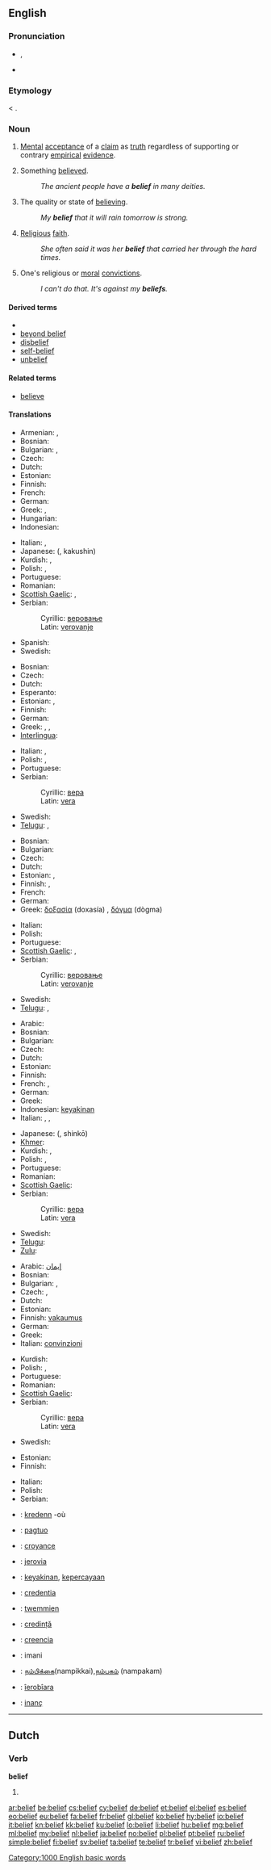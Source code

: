 ==English==

===Pronunciation===
* {{IPA|/bɪˈliːf/}}, {{SAMPA|/bI"li:f/}}
* {{audio|en-us-belief.ogg|Audio (US)}}

===Etymology===
{{etyl|enm}} < {{etyl|ang}} {{term|leafa|lēafa|lang=ang}}.

===Noun===
{{en-noun}}

# [[mental|Mental]] [[acceptance]] of a [[claim]] as [[truth]] regardless of supporting or contrary [[empirical]] [[evidence]].
# {{countable}} Something [[believe]]d.
#: ''The ancient people have a '''belief''' in many deities.''
# {{uncountable}} The quality or state of [[believe|believing]].
#: ''My '''belief''' that it will rain tomorrow is strong.''
# {{uncountable}} [[religious|Religious]] [[faith]].
#: ''She often said it was her '''belief''' that carried her through the hard times.''
# {{in the plural}} One's religious or [[moral]] [[convictions]].
#: ''I can't do that. It's against my '''beliefs'''.''

====Derived terms====
* {{l|en|beliefful}}
* [[beyond belief]]
* [[disbelief]]
* [[self-belief]]
* [[unbelief]]

====Related terms====
* [[believe]]

====Translations====
{{trans-top|mental acceptance of a claim as truth}}
* Armenian: {{t-|hy|հավատ|tr=havat}}, {{t|hy|վստահություն|tr=vstahut'yun}}
* Bosnian: {{t-|bs|vjerovanje|n}}
* Bulgarian: {{t+|bg|вяра}}, {{t|bg|доверие}}
* Czech: {{t+|cs|víra|f}}
* Dutch: {{t+|nl|geloof|n}}
* Estonian: {{t|et|usk}}
* Finnish: {{t+|fi|usko}}
* French: {{t+|fr|croyance|f}}
* German: {{t+|de|Glauben|m}}
* Greek: {{t+|el|πίστη|f|tr=písti}}, {{t+|el|πιστεύω|n|tr=pistévo}}
* Hungarian: {{t+|hu|hit}}
* Indonesian: {{t+|id|kepercayaan|xs=Indonesian}}
{{trans-mid}}
* Italian: {{t+|it|credito|m}}, {{t+|it|credenza|f}}
* Japanese: {{Jpan|[[確信]]}} ({{Jpan|[[かくしん]]}}, kakushin)
* Kurdish: {{ku-Arab|[[باوه‌ر]]}}, {{ku-Arab|[[بروا]]}}
* Polish: {{t+|pl|przekonanie|n}}, {{t+|pl|wiara|f}}
* Portuguese: {{t+|pt|crença|f}}
* Romanian: {{t-|ro|credință}}
* [[Scottish Gaelic]]: {{t|gd|beachd|m}}, {{t|gd|barail|f}}
* Serbian:
*: Cyrillic: [[веровање]] {{n}}
*: Latin: [[verovanje]] {{n}}
* Spanish: {{t|es|creencias}}
* Swedish: {{t+|sv|tro|c}}
{{trans-bottom}}

{{trans-top|something believed}}
* Bosnian: {{t-|bs|vjera|f}}
* Czech: {{t+|cs|víra|f}}
* Dutch: {{t+|nl|geloof|f}}
* Esperanto: {{t-|eo|kredo|xs=Esperanto}}
* Estonian: {{t|et|usk}}, {{t|et|uskumus}}
* Finnish: {{t+|fi|usko}}
* German: {{t+|de|Glaube|m}}
* Greek: {{t+|el|δοξασία|f|tr=doxasía}}, {{t+|el|δόγμα|n|tr=dògma}}, {{t+|el|πίστη|f|tr=písti}}
* [[Interlingua]]: {{t|ia|credentia}}
{{trans-mid}}
* Italian: {{t+|it|credenza}}, {{t+|it|opinione}}
* Polish: {{t+|pl|wiara|f}}, {{t+|pl|przekonanie|n}}
* Portuguese: {{t+|pt|crença|f}}
* Serbian:
*: Cyrillic: [[вера]] {{f}}
*: Latin: [[vera]] {{f}}
* Swedish: {{t+|sv|tro|c}}
* [[Telugu]]: {{t|te|నమ్మకము|tr=nammakamu}}, {{t|te|విశ్వాసము|tr=viswaasamu}}
{{trans-bottom}}

{{trans-top|the quality or state of believing}}
* Bosnian: {{t-|bs|vjerovanje|n}}
* Bulgarian: {{t+|bg|вяра}}
* Czech: {{t+|cs|víra|f}}
* Dutch: {{t+|nl|geloof|f}}
* Estonian: {{t|et|usk}}, {{t-|et|lootus}}
* Finnish: {{t+|fi|usko}}, {{t-|fi|luottamus}}
* French: {{t+|fr|conviction|f}}
* German: {{t+|de|Glaube|m}}
* Greek: [[δοξασία]] (doxasía) {{f}}, [[δόγμα]] (dògma) {{n}}
{{trans-mid}}
* Italian: {{t-|it|convinzione|f}}
* Polish: {{t|pl|wiara|f}}
* Portuguese: {{t+|pt|crença|f}}
* [[Scottish Gaelic]]: {{t|gd|beachd|m}}, {{t|gd|barail|f}}
* Serbian:
*: Cyrillic: [[веровање]] {{n}}
*: Latin: [[verovanje]] {{n}}
* Swedish: {{t+|sv|tro|c}}
* [[Telugu]]: {{t|te|నమ్మకము|tr=nammakamu}}, {{t|te|విశ్వాసము|tr=viswaasamu}}
{{trans-bottom}}

{{trans-top|religious faith}}
* Arabic: {{t+|ar|عقيدة}}
* Bosnian: {{t-|bs|vjera|f}}
* Bulgarian: {{t+|bg|вяра}}
* Czech: {{t+|cs|víra|f}}
* Dutch: {{t+|nl|geloof|f}}
* Estonian: {{t|et|usk}}
* Finnish: {{t+|fi|usko}}
* French: {{t+|fr|foi|f}}, {{t+|fr|croyance|f}}
* German: {{t+|de|Glauben|m}}
* Greek: {{t+|el|πίστη|f|tr=písti}}
* Indonesian: [[keyakinan]]
* Italian: {{t+|it|fede}}, {{t-|it|credo}}, {{t+|it|credenza}}
{{trans-mid}}
* Japanese: {{Jpan|[[信仰]]}} ({{Jpan|[[しんこう]]}}, shinkō)
* [[Khmer]]: {{t|km|ជំនឿ|tr=chom neur|sc=Khmr}}
* Kurdish: {{ku-Arab|[[بڕوا]]}}, {{ku-Arab|[[باوه‌ر]]}}
* Polish: {{t+|pl|wiara|f}}, {{t|pl|wierzenie|n}}
* Portuguese: {{t+|pt|crença|f}}
* Romanian: {{t-|ro|credință}}
* [[Scottish Gaelic]]: {{t|gd|creideamh|m}}
* Serbian:
*: Cyrillic: [[вера]] {{f}}
*: Latin: [[vera]] {{f}}
* Swedish: {{t+|sv|tro|c}}
* [[Telugu]]: {{t|te|మతవిశ్వాశం|tr=matavisvasam|sc=Telu}}
* [[Zulu]]: {{t|zu|ukholo|xs=Zulu}}
{{trans-bottom}}

{{trans-top|religious or moral convictions}}
* Arabic: [[إیمان]]
* Bosnian: {{t-|bs|vjera|f}}
* Bulgarian: {{t+|bg|вяра}}, {{t|bg|убеждение}}
* Czech: {{t-|cs|přesvědčení|n}}, {{t+|cs|víra|f}}
* Dutch: {{t+|nl|geloof|f}}
* Estonian: {{t|et|veendumus}}
* Finnish: [[vakaumus]]
* German: {{t+|de|Glauben|m}}
* Greek: {{t+|el|πιστεύω|n|tr=pistévo}}
* Italian: [[convinzioni]] {{p}} {{f}}
{{trans-mid}}
* Kurdish: {{ku-Arab|[[بڕوا]]}}{{ku-Arab|[[باوه‌ر]]}}
* Polish: {{t+|pl|wiara|f}}, {{t|pl|wierzenie|n}}
* Portuguese: {{t+|pt|crença|f}}
* Romanian: {{t-|ro|credință}}
* [[Scottish Gaelic]]: {{t|gd|creideamh|m}}
* Serbian:
*: Cyrillic: [[вера]] {{f}}
*: Latin: [[vera]] {{f}}
* Swedish: {{t+|sv|tro|c}}
{{trans-bottom}}

{{trans-top|a wishing of case or circumstance to be true}}
* Estonian: {{t|et|usk}}
* Finnish: {{t+|fi|usko}}
{{trans-mid}}
* Italian: {{t+|it|fiducia|f}}
* Polish: {{t+|pl|wiara|f}}
* Serbian: {{t|sr|уверење|tr=uverénje|sc=Cyrl}}
{{trans-bottom}}

{{checktrans-top}}
* {{ttbc|br}}: [[kredenn]] {{f}} -où
* {{ttbc|ceb}}: [[pagtuo]]
* {{ttbc|fr}}: [[croyance]] {{f}}
* {{ttbc|gn}}: [[jerovia]]
* {{ttbc|id}}: [[yakin|keyakinan]], [[percaya|kepercayaan]]
* {{ttbc|ia}}: [[credentia]]
{{trans-mid}}
* {{ttbc|mt}}: [[twemmien]]
* {{ttbc|ro}}: [[credință]] {{f}}
* {{ttbc|es}}: [[creencia]]
* {{ttbc|sw}}: imani
* {{ttbc|ta}}: [[நம்பிக்கை]](nampikkai),[[நம்பகம்]] (nampakam)
* {{ttbc|tpn}}: [[îerobîara]]
* {{ttbc|tr}}: [[inanç]]
{{trans-bottom}}

[[Category:1000 English basic words]]

----

==Dutch==

===Verb===
'''belief'''

# {{nl-verb-form|m=imp|believen}}

[[ar:belief]]
[[be:belief]]
[[cs:belief]]
[[cy:belief]]
[[de:belief]]
[[et:belief]]
[[el:belief]]
[[es:belief]]
[[eo:belief]]
[[eu:belief]]
[[fa:belief]]
[[fr:belief]]
[[gl:belief]]
[[ko:belief]]
[[hy:belief]]
[[io:belief]]
[[it:belief]]
[[kn:belief]]
[[kk:belief]]
[[ku:belief]]
[[lo:belief]]
[[li:belief]]
[[hu:belief]]
[[mg:belief]]
[[ml:belief]]
[[my:belief]]
[[nl:belief]]
[[ja:belief]]
[[no:belief]]
[[pl:belief]]
[[pt:belief]]
[[ru:belief]]
[[simple:belief]]
[[fi:belief]]
[[sv:belief]]
[[ta:belief]]
[[te:belief]]
[[tr:belief]]
[[vi:belief]]
[[zh:belief]]